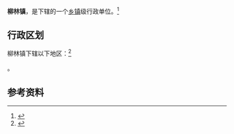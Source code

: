 {{中国乡级行政区|61/06/02/107/000}}

'''柳林镇'''，是{{PRC admin/fullname|61/06/02/107/000|3}}下辖的一个[[乡镇|乡镇]]级行政单位。<ref>{{PRC admin/ref sgc|{{PRC admin/parent|61/06/02/107/000}}}}</ref>

== 行政区划 ==

柳林镇下辖以下地区：<ref>{{PRC admin/ref sgc|61/06/02/107/000}}</ref>

{{PRC admin/children|61/06/02/107/000}}。

== 参考资料 ==

{{reflist}}

{{行政区划小作品}}
{{PRC admin/navcat|61/06/02/107/000}}